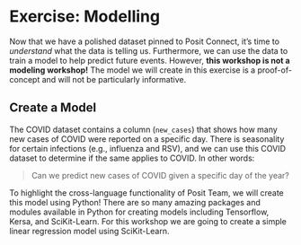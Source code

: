 # Exercise: Modelling 

Now that we have a polished dataset pinned to Posit Connect, it's time to *understand* what the data is telling us. Furthermore, we can use the data to train a model to help predict future events. However, **this workshop is not a modeling workshop!** The model we will create in this exercise is a proof-of-concept and will not be particularly informative.

## Create a Model

The COVID dataset contains a column (`new_cases`) that shows how many new cases of COVID were reported on a specific day. There is seasonality for certain infections (e.g., influenza and RSV), and we can use this COVID dataset to determine if the same applies to COVID. In other words:

> Can we predict new cases of COVID given a specific day of the year?

To highlight the cross-language functionality of Posit Team, we will create this model using Python! There are so many amazing packages and modules available in Python for creating models including Tensorflow, Kersa, and SciKit-Learn. For this workshop we are going to create a simple linear regression model using SciKit-Learn.
